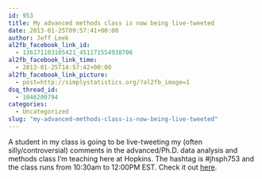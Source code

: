 ```yaml
---
id: 953
title: My advanced methods class is now being live-tweeted
date: 2013-01-25T09:57:41+00:00
author: Jeff Leek
al2fb_facebook_link_id:
  - 136171103105421_451171554938706
al2fb_facebook_link_time:
  - 2013-01-25T14:57:42+00:00
al2fb_facebook_link_picture:
  - post=http://simplystatistics.org/?al2fb_image=1
dsq_thread_id:
  - 1046200794
categories:
  - Uncategorized
slug: "my-advanced-methods-class-is-now-being-live-tweeted"
---
```

A student in my class is going to be live-tweeting my (often silly/controversial) comments in the advanced/Ph.D. data analysis and methods class I'm teaching here at Hopkins. The hashtag is #jhsph753 and the class runs from 10:30am to 12:00PM EST. Check it out [here](https://twitter.com/search/realtime?q=%23jhsph753&src=hash).
